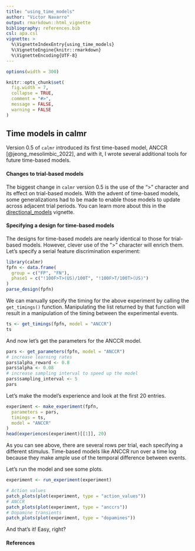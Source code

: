 ```yaml
---
title: "using_time_models"
author: "Victor Navarro"
output: rmarkdown::html_vignette
bibliography: references.bib
csl: apa.csl
vignette: >
  %\VignetteIndexEntry{using_time_models}
  %\VignetteEngine{knitr::rmarkdown}
  %\VignetteEncoding{UTF-8}
---
```


```r
options(width = 300)
```

```R
knitr::opts_chunk$set(
  fig.width = 7,
  collapse = TRUE,
  comment = "#>",
  message = FALSE,
  warning = FALSE
)
```

## Time models in calmr

Version 0.5 of `calmr` introduced its first time-based model, 
ANCCR [@jeong_mesolimbic_2022], and with it, 
I wrote several additional tools for future time-based models.

#### Changes to trial-based models

The biggest change in `calmr` version 0.5 is the use of the ">" character and its effect on 
trial-based models. With the advent of time-based models, some generalizations had to be made 
to enable those models to update across adjacent trial periods. You can learn more about this 
in the [directional_models](directional_models.html) vignette.

#### Specifying a design for time-based models

The designs for time-based models are nearly identical to those for trial-based models. 
However, clever use of the ">" character will
enrich them. Let's specify a serial feature discrimination experiment:

```r
library(calmr)
fpfn <- data.frame(
  group = c("FP", "FN"),
  phase1 = c("!100F>T>(US)/100T", "!100F>T/100T>(US)")
)
parse_design(fpfn)
```


We can manually specify the timing for the above experiment by calling the `get_timings()` function.
Manipulating the list returned by that function will result in a manipulation of the timing between the 
experimental events.

```r
ts <- get_timings(fpfn, model = "ANCCR")
ts
```


And now let's get the parameters for the ANCCR model.

```r
pars <- get_parameters(fpfn, model = "ANCCR")
# increase learning rates
pars$alpha_reward <- 0.8
pars$alpha <- 0.08
# increase sampling interval to speed up the model
pars$sampling_interval <- 5
pars
```

Let's make the model's experience and look at the first 20 entries.

```r
experiment <- make_experiment(fpfn,
  parameters = pars,
  timings = ts,
  model = "ANCCR"
)
head(experiences(experiment)[[1]], 20)
```

As you can see above, there are several rows per trial, each specifying a different stimulus.
Time-based models like ANCCR run over a time log because they make ample 
use of the temporal difference between events.

Let's run the model and see some plots.

```r
experiment <- run_experiment(experiment)
```
```r
# Action values
patch_plots(plot(experiment, type = "action_values"))
# ANCCR
patch_plots(plot(experiment, type = "anccrs"))
# Dopamine transients
patch_plots(plot(experiment, type = "dopamines"))
```

And that's it! Easy, right?

#### References